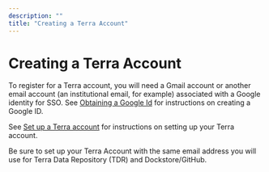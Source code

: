 ```yaml
---
description: ""
title: "Creating a Terra Account"
---
```


# Creating a Terra Account

To register for a Terra account, you will need a Gmail account or another email account (an institutional email, for example) associated with a Google identity for SSO. See [Obtaining a Google Id](/learn/account-setup/obtaining-a-google-id) for instructions on creating a Google ID.

See [Set up a Terra account](https://support.terra.bio/hc/en-us/articles/360028235911-How-to-register-for-a-Terra-account) for instructions on setting up your Terra account.

<Alert severity="warning">
  Be sure to set up your Terra Account with the same email address you will
  use for Terra Data Repository (TDR) and Dockstore/GitHub.
</Alert>
